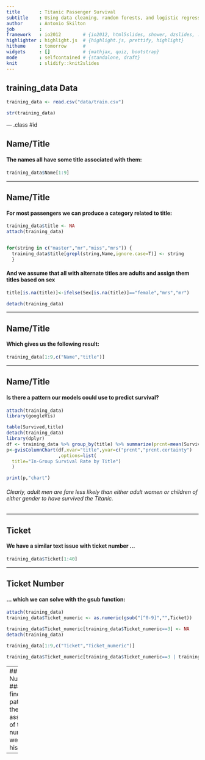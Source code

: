 ```yaml
---
title       : Titanic Passenger Survival
subtitle    : Using data cleaning, random forests, and logistic regression to predict passenger survival on the RMS Titanic
author      : Antonio Skilton
job         : 
framework   : io2012        # {io2012, html5slides, shower, dzslides, ...}
highlighter : highlight.js  # {highlight.js, prettify, highlight}
hitheme     : tomorrow      # 
widgets     : []            # {mathjax, quiz, bootstrap}
mode        : selfcontained # {standalone, draft}
knit        : slidify::knit2slides
---
```


## training_data Data
```r
training_data <- read.csv("data/train.csv")
```
```r
str(training_data)
```


--- .class #id 

## Name/Title
#### The names all have some title associated with them:

```r
training_data$Name[1:9]
```


---

## Name/Title
#### For most passengers we can produce a category related to title:
```r
training_data$title <- NA
attach(training_data)


for(string in c("master","mr","miss","mrs")) {
  training_data$title[grepl(string,Name,ignore.case=T)] <- string 
  }
```
#### And we assume that all with alternate titles are adults and assign them titles based on sex
```r
title[is.na(title)]<-ifelse(Sex[is.na(title)]=="female","mrs","mr")
```
```r
detach(training_data)
```

--- 

## Name/Title
#### Which gives us the following result:

```r
training_data[1:9,c("Name","title")]
```

---

## Name/Title
#### Is there a pattern our models could use to predict survival?
```r
attach(training_data)
library(googleVis)
```
```r
table(Survived,title)
detach(training_data)
library(dplyr)
df <- training_data %>% group_by(title) %>% summarize(prcnt=mean(Survived), prcnt.html.tooltip=n()) %>%filter(!is.na(title)) %>% mutate(prcnt.certainty=c(TRUE,FALSE,TRUE,FALSE))
p<-gvisColumnChart(df,xvar="title",yvar=c("prcnt","prcnt.certainty")
                   ,options=list(
  title="In-Group Survival Rate by Title")
  )
```

```r
print(p,"chart")
```
###### Clearly, adult men are fare less likely than either adult women or children of either gender to have survived the Titanic.

---

## Ticket
#### We have a similar text issue with ticket number ...

```r
training_data$Ticket[1:40]
```

---

## Ticket Number
#### ... which we can solve with the gsub function:
```r
attach(training_data)
training_data$Ticket_numeric <- as.numeric(gsub("[^0-9]","",Ticket))
```
```r
training_data$Ticket_numeric[training_data$Ticket_numeric==3] <- NA
detach(training_data)
```
```r
training_data[1:9,c("Ticket","Ticket_numeric")]
```
```r
training_data$Ticket_numeric[training_data$Ticket_numeric==3 | training_data$Ticket_numeric > 2500000] <- NA
```

---
## Ticket Number
#### To find patterns in the assignment of ticket numbers, we plot a histogram
```r
library(ggplot2)
ggplot(training_data,aes(Ticket_numeric)) + 
  geom_histogram()
# ggplot(training_data,aes(as.factor(Survived),Ticket_numeric)) + 
#   geom_boxplot()
```

---
